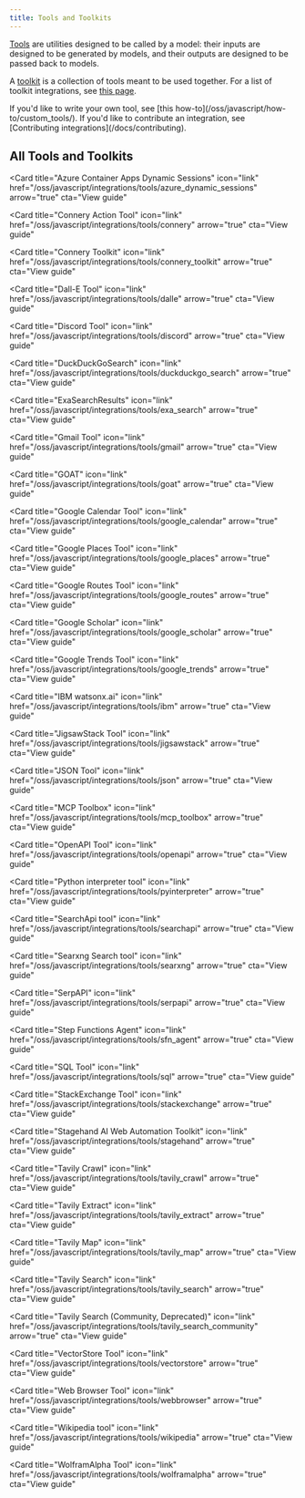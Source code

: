 ```yaml
---
title: Tools and Toolkits
---
```


[Tools](/oss/javascript/concepts/tools) are utilities designed to be called by a model: their inputs are designed to be generated by models, and their outputs are designed to be passed back to models.

A [toolkit](/oss/javascript/concepts/tools/#toolkits) is a collection of tools meant to be used together. For a list of toolkit integrations, see [this page](/oss/javascript/integrations/toolkits/).

<Info>
If you'd like to write your own tool, see [this how-to](/oss/javascript/how-to/custom_tools/). If you'd like to contribute an integration, see [Contributing integrations](/docs/contributing).
</Info>

## All Tools and Toolkits

<Columns cols={3}>
<Card
  title="Agent with AWS Lambda"
  icon="link"
  href="/oss/javascript/integrations/tools/lambda_agent"
  arrow="true"
  cta="View guide"
>
</Card>

<Card
  title="Azure Container Apps Dynamic Sessions"
  icon="link"
  href="/oss/javascript/integrations/tools/azure_dynamic_sessions"
  arrow="true"
  cta="View guide"
>
</Card>

<Card
  title="Connery Action Tool"
  icon="link"
  href="/oss/javascript/integrations/tools/connery"
  arrow="true"
  cta="View guide"
>
</Card>

<Card
  title="Connery Toolkit"
  icon="link"
  href="/oss/javascript/integrations/tools/connery_toolkit"
  arrow="true"
  cta="View guide"
>
</Card>

<Card
  title="Dall-E Tool"
  icon="link"
  href="/oss/javascript/integrations/tools/dalle"
  arrow="true"
  cta="View guide"
>
</Card>

<Card
  title="Discord Tool"
  icon="link"
  href="/oss/javascript/integrations/tools/discord"
  arrow="true"
  cta="View guide"
>
</Card>

<Card
  title="DuckDuckGoSearch"
  icon="link"
  href="/oss/javascript/integrations/tools/duckduckgo_search"
  arrow="true"
  cta="View guide"
>
</Card>

<Card
  title="ExaSearchResults"
  icon="link"
  href="/oss/javascript/integrations/tools/exa_search"
  arrow="true"
  cta="View guide"
>
</Card>

<Card
  title="Gmail Tool"
  icon="link"
  href="/oss/javascript/integrations/tools/gmail"
  arrow="true"
  cta="View guide"
>
</Card>

<Card
  title="GOAT"
  icon="link"
  href="/oss/javascript/integrations/tools/goat"
  arrow="true"
  cta="View guide"
>
</Card>

<Card
  title="Google Calendar Tool"
  icon="link"
  href="/oss/javascript/integrations/tools/google_calendar"
  arrow="true"
  cta="View guide"
>
</Card>

<Card
  title="Google Places Tool"
  icon="link"
  href="/oss/javascript/integrations/tools/google_places"
  arrow="true"
  cta="View guide"
>
</Card>

<Card
  title="Google Routes Tool"
  icon="link"
  href="/oss/javascript/integrations/tools/google_routes"
  arrow="true"
  cta="View guide"
>
</Card>

<Card
  title="Google Scholar"
  icon="link"
  href="/oss/javascript/integrations/tools/google_scholar"
  arrow="true"
  cta="View guide"
>
</Card>

<Card
  title="Google Trends Tool"
  icon="link"
  href="/oss/javascript/integrations/tools/google_trends"
  arrow="true"
  cta="View guide"
>
</Card>

<Card
  title="IBM watsonx.ai"
  icon="link"
  href="/oss/javascript/integrations/tools/ibm"
  arrow="true"
  cta="View guide"
>
</Card>

<Card
  title="JigsawStack Tool"
  icon="link"
  href="/oss/javascript/integrations/tools/jigsawstack"
  arrow="true"
  cta="View guide"
>
</Card>

<Card
  title="JSON Tool"
  icon="link"
  href="/oss/javascript/integrations/tools/json"
  arrow="true"
  cta="View guide"
>
</Card>

<Card
  title="MCP Toolbox"
  icon="link"
  href="/oss/javascript/integrations/tools/mcp_toolbox"
  arrow="true"
  cta="View guide"
>
</Card>

<Card
  title="OpenAPI Tool"
  icon="link"
  href="/oss/javascript/integrations/tools/openapi"
  arrow="true"
  cta="View guide"
>
</Card>

<Card
  title="Python interpreter tool"
  icon="link"
  href="/oss/javascript/integrations/tools/pyinterpreter"
  arrow="true"
  cta="View guide"
>
</Card>

<Card
  title="SearchApi tool"
  icon="link"
  href="/oss/javascript/integrations/tools/searchapi"
  arrow="true"
  cta="View guide"
>
</Card>

<Card
  title="Searxng Search tool"
  icon="link"
  href="/oss/javascript/integrations/tools/searxng"
  arrow="true"
  cta="View guide"
>
</Card>

<Card
  title="SerpAPI"
  icon="link"
  href="/oss/javascript/integrations/tools/serpapi"
  arrow="true"
  cta="View guide"
>
</Card>

<Card
  title="Step Functions Agent"
  icon="link"
  href="/oss/javascript/integrations/tools/sfn_agent"
  arrow="true"
  cta="View guide"
>
</Card>

<Card
  title="SQL Tool"
  icon="link"
  href="/oss/javascript/integrations/tools/sql"
  arrow="true"
  cta="View guide"
>
</Card>

<Card
  title="StackExchange Tool"
  icon="link"
  href="/oss/javascript/integrations/tools/stackexchange"
  arrow="true"
  cta="View guide"
>
</Card>

<Card
  title="Stagehand AI Web Automation Toolkit"
  icon="link"
  href="/oss/javascript/integrations/tools/stagehand"
  arrow="true"
  cta="View guide"
>
</Card>

<Card
  title="Tavily Crawl"
  icon="link"
  href="/oss/javascript/integrations/tools/tavily_crawl"
  arrow="true"
  cta="View guide"
>
</Card>

<Card
  title="Tavily Extract"
  icon="link"
  href="/oss/javascript/integrations/tools/tavily_extract"
  arrow="true"
  cta="View guide"
>
</Card>

<Card
  title="Tavily Map"
  icon="link"
  href="/oss/javascript/integrations/tools/tavily_map"
  arrow="true"
  cta="View guide"
>
</Card>

<Card
  title="Tavily Search"
  icon="link"
  href="/oss/javascript/integrations/tools/tavily_search"
  arrow="true"
  cta="View guide"
>
</Card>

<Card
  title="Tavily Search (Community, Deprecated)"
  icon="link"
  href="/oss/javascript/integrations/tools/tavily_search_community"
  arrow="true"
  cta="View guide"
>
</Card>

<Card
  title="VectorStore Tool"
  icon="link"
  href="/oss/javascript/integrations/tools/vectorstore"
  arrow="true"
  cta="View guide"
>
</Card>

<Card
  title="Web Browser Tool"
  icon="link"
  href="/oss/javascript/integrations/tools/webbrowser"
  arrow="true"
  cta="View guide"
>
</Card>

<Card
  title="Wikipedia tool"
  icon="link"
  href="/oss/javascript/integrations/tools/wikipedia"
  arrow="true"
  cta="View guide"
>
</Card>

<Card
  title="WolframAlpha Tool"
  icon="link"
  href="/oss/javascript/integrations/tools/wolframalpha"
  arrow="true"
  cta="View guide"
>
</Card>
</Columns>